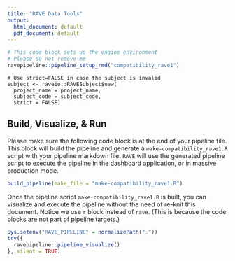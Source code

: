 ```yaml
---
title: "RAVE Data Tools"
output:
  html_document: default
  pdf_document: default
---
```


```r
# This code block sets up the engine environment
# Please do not remove me
ravepipeline::pipeline_setup_rmd("compatibility_rave1")
```


```rave
# Use strict=FALSE in case the subject is invalid
subject <- raveio::RAVESubject$new(
  project_name = project_name,
  subject_code = subject_code,
  strict = FALSE)
```



## Build, Visualize, & Run

Please make sure the following code block is at the end of your pipeline file. This block will build the pipeline and generate a `make-compatibility_rave1.R` script with your pipeline markdown file. `RAVE` will use the generated pipeline script to execute the pipeline in the dashboard application, or in massive production mode.

```r
build_pipeline(make_file = "make-compatibility_rave1.R")
```


Once the pipeline script `make-compatibility_rave1.R` is built, you can visualize and execute the pipeline without the need of re-knit this document. Notice we use `r` block instead of `rave`. (This is because the code blocks are not part of pipeline targets.)

```r
Sys.setenv("RAVE_PIPELINE" = normalizePath("."))
try({
  ravepipeline::pipeline_visualize()
}, silent = TRUE)
```







